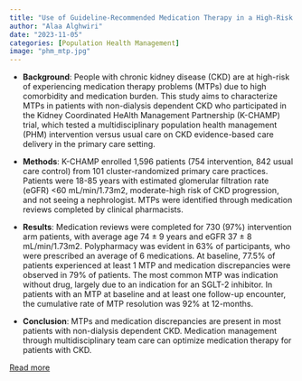 ```yaml
---
title: "Use of Guideline-Recommended Medication Therapy in a High-Risk CKD Population in the Kidney CHAMP Trial: SA-PO295"
author: "Alaa Alghwiri"
date: "2023-11-05"
categories: [Population Health Management]
image: "phm_mtp.jpg"
---
```


-   **Background**: People with chronic kidney disease (CKD) are at high-risk of experiencing medication therapy problems (MTPs) due to high comorbidity and medication burden. This study aims to characterize MTPs in patients with non-dialysis dependent CKD who participated in the Kidney Coordinated HeAlth Management Partnership (K-CHAMP) trial, which tested a multidisciplinary population health management (PHM) intervention versus usual care on CKD evidence-based care delivery in the primary care setting.

-   **Methods**: K-CHAMP enrolled 1,596 patients (754 intervention, 842 usual care control) from 101 cluster-randomized primary care practices. Patients were 18-85 years with estimated glomerular filtration rate (eGFR) \<60 mL/min/1.73m2, moderate-high risk of CKD progression, and not seeing a nephrologist. MTPs were identified through medication reviews completed by clinical pharmacists.

-   **Results**: Medication reviews were completed for 730 (97%) intervention arm patients, with average age 74 ± 9 years and eGFR 37 ± 8 mL/min/1.73m2. Polypharmacy was evident in 63% of participants, who were prescribed an average of 6 medications. At baseline, 77.5% of patients experienced at least 1 MTP and medication discrepancies were observed in 79% of patients. The most common MTP was indication without drug, largely due to an indication for an SGLT-2 inhibitor. In patients with an MTP at baseline and at least one follow-up encounter, the cumulative rate of MTP resolution was 92% at 12-months.

-   **Conclusion**: MTPs and medication discrepancies are present in most patients with non-dialysis dependent CKD. Medication management through multidisciplinary team care can optimize medication therapy for patients with CKD.

[Read more](https://journals.lww.com/jasn/citation/2023/11001/use_of_guideline_recommended_medication_therapy_in.2849.aspx)

